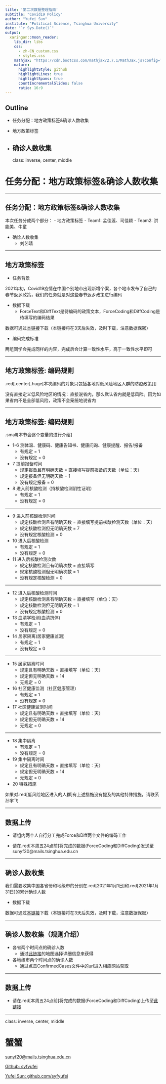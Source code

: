 ```yaml
---
title: '第二次数据整理指南'
subtitle: "Covid19 Policy"
author: "Yufei Sun"
institute: "Political Science, Tsinghua University"
date: "`r Sys.Date()`"
output:
  xaringan::moon_reader:
    lib_dir: libs
    css: 
      - zh-CN_custom.css
      - styles.css
    mathjax: "https://cdn.bootcss.com/mathjax/2.7.1/MathJax.js?config=TeX-MML-AM_HTMLorMML"
    nature:
      highlightStyle: github
      highlightLines: true
      highlightSpans: true
      countIncrementalSlides: false
      ratio: 16:9
---
```

## Outline

- 任务分配：地方政策标签&确诊人数收集

- 地方政策标签

- 确诊人数收集
---
class: inverse, center, middle

# 任务分配：地方政策标签&确诊人数收集

---

## 任务分配：地方政策标签&确诊人数收集

本次任务分成两个部分：
- 地方政策标签
  - Team1: 孟佳莲、司佳颖
  - Team2: 洪能美、牛童

- 确诊人数收集
  - 刘艺晴
  
---

## 地方政策标签

- 任务背景

2021年初，Covid19疫情在中国个别地市出现新增个案，各个地市发布了自己的春节返乡政策，我们的任务就是对这些春节返乡政策进行编码

- 数据下载
  - ForceText和DiffText是待编码的政策文本，ForceCoding和DiffCoding是待填写的编码结果
  
数据可通过[本链接](http://drhuteam.myqnapcloud.cn:3000/share.cgi?ssid=aec1ef50b1c8447e8149b865e7002f6b)下载（本链接将在3天后失效，及时下载，注意数据保密）

- 编码完成标准

两组同学会完成同样的内容，完成后会计算一致性水平，高于一致性水平即可

---

## 地方政策标签: 编码规则

.red[.center[.huge[本次编码的对象只包括各地对低风险地区人群的防疫政策]]]

没有直接定义低风险地区的情况：直接说省内，那么默认省内就是低风险。因为如果省内不是全部低风险，政策不会笼统地说省内

---

## 地方政策标签: 编码规则

.small[本节会逐个变量的进行介绍]

- 1-6 测体温、健康码、健康告知书、健康问询、健康提醒、报告/报备
  - 有规定 = 1
  - 没有规定 = 0
  
- 7 提前报备时间
  - 规定报备且有明确天数 = 直接填写提前报备的天数（单位：天）
  - 规定报备但无明确天数 = 1
  - 没有规定报备 = 0
  
- 8 进入前核酸检测（持核酸检测阴性证明）
  - 有规定 = 1
  - 没有规定 = 0

---

- 9 进入前核酸检测时间
  - 规定核酸检测且有明确天数 = 直接填写提前核酸检测天数（单位：天）
  - 规定核酸检测但无明确天数 = 7
  - 没有规定核酸检测 = 0

- 10 进入后核酸检测
  - 有规定 = 1
  - 没有规定 = 0
  
- 11 进入后核酸检测次数
  - 规定核酸检测且有明确次数 = 直接填写
  - 规定核酸检测但无明确次数 = 1
  - 没有规定核酸检测 = 0

---

- 12 进入后核酸检测时间
  - 规定核酸检测且有明确天数 = 直接填写（单位：天）
  - 规定核酸检测但无明确天数 = 1
  - 没有规定核酸检测 = 0
  
- 13 血清学检测(血清抗体)
  - 有规定 = 1
  - 没有规定 = 0

- 14 居家隔离(居家健康监测)
  - 有规定 = 1
  - 没有规定 = 0

---

- 15 居家隔离时间
  - 规定且有明确天数 = 直接填写（单位：天）
  - 规定但无明确天数 = 14
  - 无规定 = 0
  
- 16 社区健康监测（社区健康管理）
  - 有规定 = 1
  - 没有规定 = 0
  
- 17 社区健康监测时间
  - 规定且有明确天数 = 直接填写（单位：天）
  - 规定但无明确天数 = 14
  - 无规定 = 0

---

- 18 集中隔离
  - 有规定 = 1
  - 没有规定 = 0
  
- 19 集中隔离时间
  - 规定且有明确天数 = 直接填写（单位：天）
  - 规定但无明确天数 = 14
  - 无规定 = 0

- 20 特殊措施

如果对.red[低风险地区进入的人群]有上述措施没有提及的其他特殊措施，请联系孙宇飞

---

## 数据上传

- 请组内两个人自行分工完成Force和Diff两个文件的编码工作

- 请在.red[本周五24点前]将完成的数据(ForceCoding和DiffCoding)发送至sunyf20@mails.tsinghua.edu.cn

---

## 确诊人数收集

我们需要收集中国各省份和地级市的分别在.red[2021年1月1日]和.red[2021年1月31日]的累计确诊人数

- 数据下载

数据可通过[本链接](http://drhuteam.myqnapcloud.cn:3000/share.cgi?ssid=d5d858db254643e99156ee86e3ec1221)下载（本链接将在3天后失效，及时下载，注意数据保密）

---

## 确诊人数收集（规则介绍）

- 各省两个时间点的确诊人数
  - 通过[此链接](https://news.sina.cn/zt_d/yiqing0121)的地图选择详细信息来获得
  
- 各地级市两个时间点的确诊人数
  - 通过点击ConfirmedCases文件中的url进入相应网站获取
  
---

## 数据上传

- 请在.red[本周五24点前]将完成的数据(ForceCoding和DiffCoding)上传至[此链接](http://drhuteam.myqnapcloud.cn:3000/share.cgi?ssid=d5d858db254643e99156ee86e3ec1221)

---

class: inverse, center, middle

# 蟹蟹

[sunyf20@mails.tsinghua.edu.cn](mailto:sunyf20@mails.tsinghua.edu.cn) 

[Github: syfyufei](https://syfyufei.github.io/)

[Yufei Sun: github.com/syfyufei](https://github.com/syfyufei)
